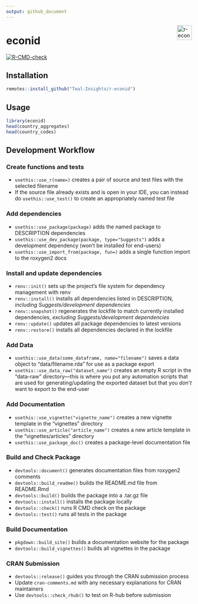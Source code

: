 ```yaml
---
output: github_document
---
```


<a href="https://teal-insights.github.io/r-econid"><img src="man/figures/logo.png" align="right" height="40" alt="r-econid website" /></a>

# econid

<!-- badges: start -->
[![R-CMD-check](https://github.com/Teal-Insights/r-econid/actions/workflows/R-CMD-check.yaml/badge.svg)](https://github.com/Teal-Insights/r-econid/actions/workflows/R-CMD-check.yaml)
<!-- badges: end -->

## Installation

```r
remotes::install_github("Teal-Insights/r-econid")
```

## Usage

```r
library(econid)
head(country_aggregates)
head(country_codes)
```

## Development Workflow

### Create functions and tests

- `usethis::use_r(name=)` creates a pair of source and test files with
  the selected filename
- If the source file already exists and is open in your IDE, you can
  instead do `usethis::use_test()` to create an appropriately named test
  file

### Add dependencies

- `usethis::use_package(package)` adds the named package to DESCRIPTION
  dependencies
- `usethis::use_dev_package(package, type="Suggests")` adds a
  development dependency (won’t be installed for end-users)
- `usethis::use_import_from(package, fun=)` adds a single function
  import to the roxygen2 docs

### Install and update dependencies

- `renv::init()` sets up the project’s file system for dependency
  management with renv
- `renv::install()` installs all dependencies listed in DESCRIPTION,
  *including Suggests/development dependencies*
- `renv::snapshot()` regenerates the lockfile to match currently
  installed dependencies, *excluding Suggests/development dependencies*
- `renv::update()` updates all package dependencies to latest versions
- `renv::restore()` installs all dependencies declared in the lockfile

### Add Data

- `usethis::use_data(some_dataframe, name="filename")` saves a data
  object to “data/filename.rda” for use as a package export
- `usethis::use_data_raw("dataset_name")` creates an empty R script in
  the “data-raw” directory—this is where you put any automation scripts
  that are used for generating/updating the exported dataset but that
  you *don’t* want to export to the end-user

### Add Documentation

- `usethis::use_vignette("vignette_name")` creates a new vignette
  template in the “vignettes” directory
- `usethis::use_article("article_name")` creates a new article template
  in the “vignettes/articles” directory
- `usethis::use_package_doc()` creates a package-level documentation
  file

### Build and Check Package

- `devtools::document()` generates documentation files from roxygen2
  comments
- `devtools::build_readme()` builds the README.md file from README.Rmd
- `devtools::build()` builds the package into a .tar.gz file
- `devtools::install()` installs the package locally
- `devtools::check()` runs R CMD check on the package
- `devtools::test()` runs all tests in the package

### Build Documentation

- `pkgdown::build_site()` builds a documentation website for the package
- `devtools::build_vignettes()` builds all vignettes in the package

### CRAN Submission

- `devtools::release()` guides you through the CRAN submission process
- Update `cran-comments.md` with any necessary explanations for CRAN
  maintainers
- Use `devtools::check_rhub()` to test on R-hub before submission
